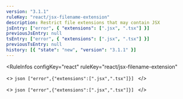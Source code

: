 ```yaml
---
version: "3.1.1"
ruleKey: "react/jsx-filename-extension"
description: Restrict file extensions that may contain JSX
jsEntry: ["error", { "extensions": [".jsx", ".tsx"] }]
previousJsEntry: null
tsEntry: ["error", { "extensions": [".jsx", ".tsx"] }]
previousTsEntry: null
history: [{ "state": "new", "version": "3.1.1" }]
---
```


<RuleInfos 
  configKey="react" 
  ruleKey="react/jsx-filename-extension" 
>
  <>
    ```json
    ["error",{"extensions":[".jsx",".tsx"]}]
    ```
  </>

  <>
    ```json
    ["error",{"extensions":[".jsx",".tsx"]}]
    ```
  </>
</RuleInfos>
